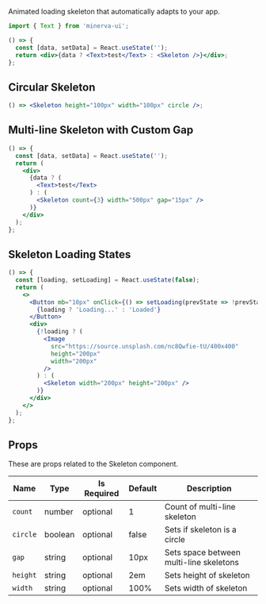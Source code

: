 
Animated loading skeleton that automatically adapts to your app.

```js
import { Text } from 'minerva-ui';
```

```jsx
() => {
  const [data, setData] = React.useState('');
  return <div>{data ? <Text>test</Text> : <Skeleton />}</div>;
};
```

## Circular Skeleton

```jsx
() => <Skeleton height="100px" width="100px" circle />;
```

## Multi-line Skeleton with Custom Gap

```jsx
() => {
  const [data, setData] = React.useState('');
  return (
    <div>
      {data ? (
        <Text>test</Text>
      ) : (
        <Skeleton count={3} width="500px" gap="15px" />
      )}
    </div>
  );
};
```

## Skeleton Loading States

```jsx
() => {
  const [loading, setLoading] = React.useState(false);
  return (
    <>
      <Button mb="10px" onClick={() => setLoading(prevState => !prevState)}>
        {loading ? 'Loading...' : 'Loaded'}
      </Button>
      <div>
        {!loading ? (
          <Image
            src="https://source.unsplash.com/nc8Qwfie-tU/400x400"
            height="200px"
            width="200px"
          />
        ) : (
          <Skeleton width="200px" height="200px" />
        )}
      </div>
    </>
  );
};
```

## Props

These are props related to the Skeleton component.

| Name     | Type    | Is Required | Default | Description                             |
| -------- | ------- | ----------- | ------- | --------------------------------------- |
| `count`  | number  | optional    | 1       | Count of multi-line skeleton            |
| `circle` | boolean | optional    | false   | Sets if skeleton is a circle            |
| `gap`    | string  | optional    | 10px    | Sets space between multi-line skeletons |
| `height` | string  | optional    | 2em     | Sets height of skeleton                 |
| `width`  | string  | optional    | 100%    | Sets width of skeleton                  |
